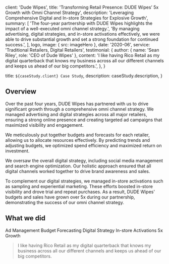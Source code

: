 
  client: 'Dude Wipes',
  title:
    'Transforming Retail Presence: DUDE Wipes’ 5x Growth with Omni Channel Strategy',
  description:
    'Leveraging Comprehensive Digital and In-store Strategies for Explosive Growth',
  summary: [
    'The four-year partnership with DUDE Wipes highlights the impact of a well-executed omni channel strategy.',
    'By managing advertising, digital strategies, and in-store activations effectively, we were able to drive substantial growth and set a strong foundation for continued success.',
  ],
  logo,
  image: { src: imageHero },
  date: '2020-06',
  service: 'Traditional Retailers, Digital Retailers',
  testimonial: {
    author: { name: 'Sean Riley', role: 'CEO of Dude Wipes' },
    content:
      'I like having Rico Retail as my digital quarterback that knows my business across all our different channels and keeps us ahead of our big competitors.',
  },
}

  title: `${caseStudy.client} Case Study`,
  description: caseStudy.description,
}

## Overview

Over the past four years, DUDE Wipes has partnered with us to drive significant growth through a comprehensive omni channel strategy. We managed advertising and digital strategies across all major retailers, ensuring a strong online presence and creating targeted ad campaigns that maximized visibility and engagement.

We meticulously put together budgets and forecasts for each retailer, allowing us to allocate resources effectively. By predicting trends and adjusting budgets, we optimized spend efficiency and maximized return on investment.

We oversaw the overall digital strategy, including social media management and search engine optimization. Our holistic approach ensured that all digital channels worked together to drive brand awareness and sales.

To complement our digital strategies, we managed in-store activations such as sampling and experiential marketing. These efforts boosted in-store visibility and drove trial and repeat purchases. As a result, DUDE Wipes' budgets and sales have grown over 5x during our partnership, demonstrating the success of our omni channel strategy.

## What we did

<TagList>
  <TagListItem>Ad Management</TagListItem>
  <TagListItem>Budget Forecasting</TagListItem>
  <TagListItem>Digital Strategy</TagListItem>
  <TagListItem>In-store Activations</TagListItem>
  <TagListItem>5x Growth</TagListItem>
</TagList>

<Blockquote
  author={{ name: 'Sean Riley', role: 'CEO of Dude Wipes' }}
  image={{ src: imageSeanRiley }}
>
  I like having Rico Retail as my digital quarterback that knows my business
  across all our different channels and keeps us ahead of our big competitors.
</Blockquote>

<StatList>
  <StatListItem value="Best Seller" label="Amazon Best Seller" />
  <StatListItem value="2022 & 2023" label="Instacart Fasting Growing Brand" />
  <StatListItem value="8x" label="Growth on Walmart.com" />
  <StatListItem value="30" label="SKUs launched" />
</StatList>
